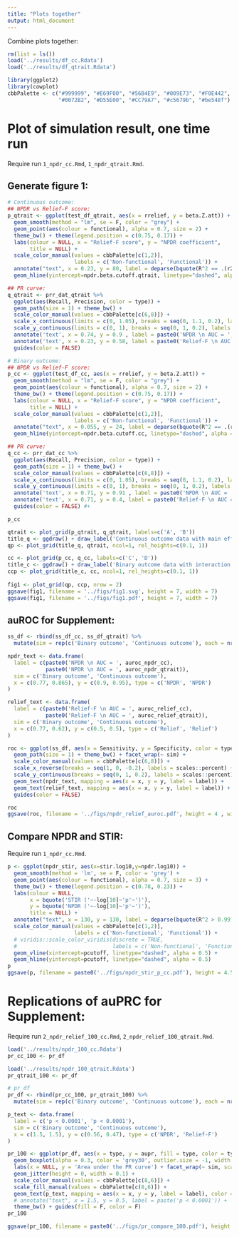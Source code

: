 ```yaml
---
title: "Plots together"
output: html_document
---
```


Combine plots together:

```r
rm(list = ls())
load('../results/df_cc.Rdata')
load('../results/df_qtrait.Rdata')

library(ggplot2)
library(cowplot)
cbbPalette <- c("#999999", "#E69F00", "#56B4E9", "#009E73", "#F0E442", 
                "#0072B2", "#D55E00", "#CC79A7", "#c5679b", "#be548f")
```

# Plot of simulation result, one time run

Require run `1_npdr_cc.Rmd`, `1_npdr_qtrait.Rmd`.

## Generate figure 1:

```r
# Continuous outcome:
## NPDR vs Relief-F score:
p_qtrait <- ggplot(test_df_qtrait, aes(x = rrelief, y = beta.Z.att)) + 
  geom_smooth(method = "lm", se = F, color = "grey") + 
  geom_point(aes(colour = functional), alpha = 0.7, size = 2) +
  theme_bw() + theme(legend.position = c(0.75, 0.17)) +
  labs(colour = NULL, x = "Relief-F score", y = "NPDR coefficient",
       title = NULL) +
  scale_color_manual(values = cbbPalette[c(1,2)],
                     labels = c('Non-functional', 'Functional')) +
  annotate("text", x = 0.23, y = 80, label = deparse(bquote(R^2 == .(r2_qtrait))), parse = T) +
  geom_hline(yintercept=npdr.beta.cutoff.qtrait, linetype="dashed", alpha = 0.5)

## PR curve:
q_qtrait <- prr_dat_qtrait %>%
  ggplot(aes(Recall, Precision, color = type)) +
  geom_path(size = 1) + theme_bw() +
  scale_color_manual(values = cbbPalette[c(6,8)]) + 
  scale_x_continuous(limits = c(0, 1.05), breaks = seq(0, 1.1, 0.2), labels = scales::percent) + 
  scale_y_continuous(limits = c(0, 1), breaks = seq(0, 1, 0.2), labels = scales::percent) + 
  annotate('text', x = 0.74, y = 0.9 , label = paste0('NPDR \n AUC = ', auprc_npdr_qtrait), color = cbbPalette[6]) +
  annotate('text', x = 0.23, y = 0.58, label = paste0('Relief-F \n AUC = ', auprc_relief_qtrait), color = cbbPalette[8]) +
  guides(color = FALSE)

# Binary outcome:
## NPDR vs Relief-F score:
p_cc <- ggplot(test_df_cc, aes(x = rrelief, y = beta.Z.att)) + 
  geom_smooth(method = "lm", se = F, color = "grey") + 
  geom_point(aes(colour = functional), alpha = 0.7, size = 2) +
  theme_bw() + theme(legend.position = c(0.75, 0.17)) +
  labs(colour = NULL, x = "Relief-F score", y = "NPDR coefficient",
       title = NULL) +
  scale_color_manual(values = cbbPalette[c(1,2)],
                     labels = c('Non-functional', 'Functional')) +
  annotate("text", x = 0.055, y = 24, label = deparse(bquote(R^2 == .(r2_cc))), parse = T) +
  geom_hline(yintercept=npdr.beta.cutoff.cc, linetype="dashed", alpha = 0.5)

## PR curve:
q_cc <- prr_dat_cc %>%
  ggplot(aes(Recall, Precision, color = type)) +
  geom_path(size = 1) + theme_bw() +
  scale_color_manual(values = cbbPalette[c(6,8)]) + 
  scale_x_continuous(limits = c(0, 1.05), breaks = seq(0, 1.1, 0.2), labels = scales::percent) + 
  scale_y_continuous(limits = c(0, 1), breaks = seq(0, 1, 0.2), labels = scales::percent) + 
  annotate('text', x = 0.71, y = 0.91 , label = paste0('NPDR \n AUC = ', auprc_npdr_cc), color = cbbPalette[6]) +
  annotate('text', x = 0.71, y = 0.4, label = paste0('Relief-F \n AUC = ', auprc_relief_cc), color = cbbPalette[8]) +
  guides(color = FALSE) #+ 

p_cc
```


```r
qtrait <- plot_grid(p_qtrait, q_qtrait, labels=c('A', 'B'))
title_q <- ggdraw() + draw_label('Continuous outcome data with main effect')
qp <- plot_grid(title_q, qtrait, ncol=1, rel_heights=c(0.1, 1)) 

cc <- plot_grid(p_cc, q_cc, labels=c('C', 'D'))
title_c <- ggdraw() + draw_label('Binary outcome data with interaction effect') 
ccp <- plot_grid(title_c, cc, ncol=1, rel_heights=c(0.1, 1)) 
 
fig1 <- plot_grid(qp, ccp, nrow = 2)
ggsave(fig1, filename = '../figs/fig1.svg', height = 7, width = 7)
ggsave(fig1, filename = '../figs/fig1.pdf', height = 7, width = 7)
```


## auROC for Supplement:

```r
ss_df <- rbind(ss_df_cc, ss_df_qtrait) %>%
  mutate(sim = rep(c('Binary outcome', 'Continuous outcome'), each = nrow(ss_df_cc)))

npdr_text <- data.frame(
  label = c(paste0('NPDR \n AUC = ', auroc_npdr_cc), 
            paste0('NPDR \n AUC = ', auroc_npdr_qtrait)),
  sim = c('Binary outcome', 'Continuous outcome'),
  x = c(0.77, 0.865), y = c(0.9, 0.95), type = c('NPDR', 'NPDR')
)

relief_text <- data.frame(
  label = c(paste0('Relief-F \n AUC = ', auroc_relief_cc), 
            paste0('Relief-F \n AUC = ', auroc_relief_qtrait)),
  sim = c('Binary outcome', 'Continuous outcome'),
  x = c(0.77, 0.62), y = c(0.5, 0.5), type = c('Relief', 'Relief')
)

roc <- ggplot(ss_df, aes(x = Sensitivity, y = Specificity, color = type)) +   
  geom_path(size = 1) + theme_bw() + facet_wrap(~ sim) +
  scale_color_manual(values = cbbPalette[c(6,8)]) +
  scale_x_reverse(breaks = seq(1, 0, -0.2), labels = scales::percent) + 
  scale_y_continuous(breaks = seq(0, 1, 0.2), labels = scales::percent) + 
  geom_text(npdr_text, mapping = aes(x = x, y = y, label = label)) +
  geom_text(relief_text, mapping = aes(x = x, y = y, label = label)) +
  guides(color = FALSE)

roc
ggsave(roc, filename = '../figs/npdr_relief_auroc.pdf', height = 4 , width = 6)
```


## Compare NPDR and STIR:
Require run `1_npdr_cc.Rmd`.
```r
p <- ggplot(npdr_stir, aes(x=stir.log10,y=npdr.log10)) + 
  geom_smooth(method = 'lm', se = F, color = 'grey') + 
  geom_point(aes(colour = functional), alpha = 0.7, size = 3) +
  theme_bw() + theme(legend.position = c(0.78, 0.23)) +
  labs(colour = NULL, 
       x = bquote('STIR ('~-log[10]~'p'~')'), 
       y = bquote('NPDR ('~-log[10]~'p'~')'),
       title = NULL) + 
  annotate("text", x = 130, y = 130, label = deparse(bquote(R^2 > 0.99)), parse = T) +
  scale_color_manual(values = cbbPalette[c(1,2)],
                     labels = c('Non-functional', 'Functional')) +
  # viridis::scale_color_viridis(discrete = TRUE, 
  #                              labels = c('Non-functional', 'Functional')) + 
  geom_vline(xintercept=pcutoff, linetype="dashed", alpha = 0.5) +
  geom_hline(yintercept=pcutoff, linetype="dashed", alpha = 0.5)
p
ggsave(p, filename = paste0('../figs/npdr_stir_p_cc.pdf'), height = 4.5, width = 4.5 )
```

# Replications of auPRC for Supplement:
Require run `2_npdr_relief_100_cc.Rmd`, `2_npdr_relief_100_qtrait.Rmd`.

```r
load('../results/npdr_100_cc.Rdata')
pr_cc_100 <- pr_df

load('../results/npdr_100_qtrait.Rdata')
pr_qtrait_100 <- pr_df

# pr_df
pr_df <- rbind(pr_cc_100, pr_qtrait_100) %>%
  mutate(sim = rep(c('Binary outcome', 'Continuous outcome'), each = nrow(pr_qtrait_100)))

p_text <- data.frame(
  label = c('p < 0.0001', 'p < 0.0001'),
  sim = c('Binary outcome', 'Continuous outcome'),
  x = c(1.5, 1.5), y = c(0.56, 0.47), type = c('NPDR', 'Relief-F')
)

pr_100 <- ggplot(pr_df, aes(x = type, y = aupr, fill = type, color = type)) + 
  geom_boxplot(alpha = 0.3, color = 'grey30', outlier.size = -1, width = 0.5) +
  labs(x = NULL, y = 'Area under the PR curve') + facet_wrap(~ sim, scales = 'free') +
  geom_jitter(height = 0, width = 0.1) +
  scale_color_manual(values = cbbPalette[c(8,6)]) +
  scale_fill_manual(values = cbbPalette[c(8,6)]) +
  geom_text(p_text, mapping = aes(x = x, y = y, label = label), color = 'grey20') +
  # annotate("text", x = 1.5, y = 0.5, label = paste('p < 0.0001')) + 
  theme_bw() + guides(fill = F, color = F) 
pr_100

ggsave(pr_100, filename = paste0('../figs/pr_compare_100.pdf'), height = 3, width = 5)
```

